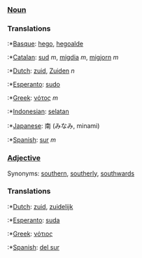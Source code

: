 ===[[Noun]]===

===Translations===

:*[[Basque]]: [[hego]], [[hegoalde]]
:*[[Catalan]]: [[sud]] ''m'', [[migdia]] ''m'', [[migjorn]] ''m''
:*[[Dutch]]: [[zuid]], [[Zuiden]] ''n''
:*[[Esperanto]]: [[sudo]]
:*[[Greek]]: [[νότος]] ''m''
:*[[Indonesian]]: [[selatan]]
:*[[Japanese]]: 南 (みなみ, minami)
:*[[Spanish]]: [[sur]] ''m''

===[[Adjective]]===

Synonyms: [[southern]], [[southerly]], [[southwards]]

===Translations===

:*[[Dutch]]: [[zuid]], [[zuidelijk]]
:*[[Esperanto]]: [[suda]]
:*[[Greek]]: [[νότιος]] 
:*[[Spanish]]: [[del sur]]